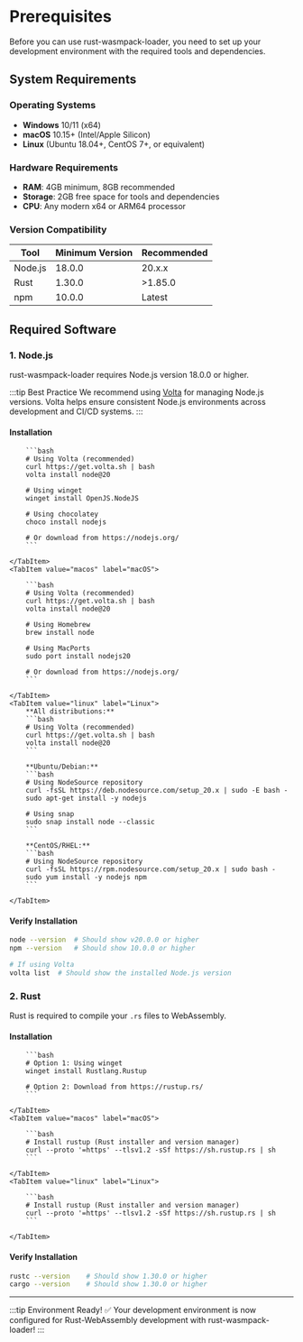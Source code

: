 
# Prerequisites

Before you can use rust-wasmpack-loader, you need to set up your development environment with the required tools and dependencies.

## System Requirements

### Operating Systems
- **Windows** 10/11 (x64)
- **macOS** 10.15+ (Intel/Apple Silicon)
- **Linux** (Ubuntu 18.04+, CentOS 7+, or equivalent)

### Hardware Requirements
- **RAM**: 4GB minimum, 8GB recommended
- **Storage**: 2GB free space for tools and dependencies
- **CPU**: Any modern x64 or ARM64 processor

### Version Compatibility

| Tool    | Minimum Version | Recommended |
|---------|-----------------|-------------|
| Node.js | 18.0.0          | 20.x.x      |
| Rust    | 1.30.0          | >1.85.0     |
| npm     | 10.0.0          | Latest      |

## Required Software

### 1. Node.js

rust-wasmpack-loader requires Node.js version 18.0.0 or higher.

:::tip Best Practice
We recommend using [Volta](https://volta.sh/) for managing Node.js versions. Volta helps ensure consistent Node.js environments across development and CI/CD systems.
:::

#### Installation

<Tabs groupId="operating-systems" queryString="current-os">
    <TabItem value="windows" label="Windows" default>

        ```bash
        # Using Volta (recommended)
        curl https://get.volta.sh | bash
        volta install node@20

        # Using winget
        winget install OpenJS.NodeJS

        # Using chocolatey
        choco install nodejs

        # Or download from https://nodejs.org/
        ```

    </TabItem>
    <TabItem value="macos" label="macOS">

        ```bash
        # Using Volta (recommended)
        curl https://get.volta.sh | bash
        volta install node@20

        # Using Homebrew
        brew install node

        # Using MacPorts
        sudo port install nodejs20

        # Or download from https://nodejs.org/
        ```

    </TabItem>
    <TabItem value="linux" label="Linux">
        **All distributions:**
        ```bash
        # Using Volta (recommended)
        curl https://get.volta.sh | bash
        volta install node@20
        ```

        **Ubuntu/Debian:**
        ```bash
        # Using NodeSource repository
        curl -fsSL https://deb.nodesource.com/setup_20.x | sudo -E bash -
        sudo apt-get install -y nodejs

        # Using snap
        sudo snap install node --classic
        ```

        **CentOS/RHEL:**
        ```bash
        # Using NodeSource repository
        curl -fsSL https://rpm.nodesource.com/setup_20.x | sudo bash -
        sudo yum install -y nodejs npm
        ```

    </TabItem>
</Tabs>

#### Verify Installation

```bash
node --version  # Should show v20.0.0 or higher
npm --version   # Should show 10.0.0 or higher

# If using Volta
volta list  # Should show the installed Node.js version
```

### 2. Rust

Rust is required to compile your `.rs` files to WebAssembly.

#### Installation

<Tabs groupId="operating-systems" queryString="current-os">
    <TabItem value="windows" label="Windows" default>

        ```bash
        # Option 1: Using winget
        winget install Rustlang.Rustup

        # Option 2: Download from https://rustup.rs/
        ```

    </TabItem>
    <TabItem value="macos" label="macOS">

        ```bash
        # Install rustup (Rust installer and version manager)
        curl --proto '=https' --tlsv1.2 -sSf https://sh.rustup.rs | sh
        ```

    </TabItem>
    <TabItem value="linux" label="Linux">

        ```bash
        # Install rustup (Rust installer and version manager)
        curl --proto '=https' --tlsv1.2 -sSf https://sh.rustup.rs | sh
        ```

    </TabItem>
</Tabs>

#### Verify Installation

```bash
rustc --version    # Should show 1.30.0 or higher
cargo --version    # Should show 1.30.0 or higher
```
---

:::tip Environment Ready! ✅
Your development environment is now configured for Rust-WebAssembly development with rust-wasmpack-loader!
:::
